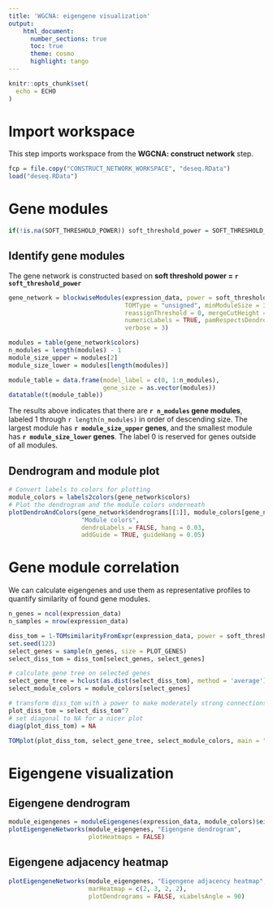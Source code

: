```yaml
---
title: 'WGCNA: eigengene visualization'
output:
    html_document:
      number_sections: true
      toc: true
      theme: cosmo
      highlight: tango
---
```


```r
knitr::opts_chunk$set(
  echo = ECHO
)
```

# Import workspace 

This step imports workspace from the **WGCNA: construct network** step.

```r
fcp = file.copy("CONSTRUCT_NETWORK_WORKSPACE", "deseq.RData")
load("deseq.RData")
```


# Gene modules {.tabset}

```r
if(!is.na(SOFT_THRESHOLD_POWER)) soft_threshold_power = SOFT_THRESHOLD_POWER
```

## Identify gene modules

The gene network is constructed based on **soft threshold power = `r soft_threshold_power`**

```r
gene_network = blockwiseModules(expression_data, power = soft_threshold_power,
                                TOMType = "unsigned", minModuleSize = 30,
                                reassignThreshold = 0, mergeCutHeight = 0.25,
                                numericLabels = TRUE, pamRespectsDendro = FALSE,
                                verbose = 3)
```


```r
modules = table(gene_network$colors)
n_modules = length(modules) - 1
module_size_upper = modules[2]
module_size_lower = modules[length(modules)]

module_table = data.frame(model_label = c(0, 1:n_modules),
                          gene_size = as.vector(modules))
datatable(t(module_table))
```

The results above indicates that there are **`r n_modules` gene modules**, labeled 1 through `r length(n_modules)` in order of descending size. The largest module has **`r module_size_upper` genes**, and the smallest module has **`r module_size_lower` genes**. The label 0 is reserved for genes outside of all modules. 


## Dendrogram and module plot

```r
# Convert labels to colors for plotting
module_colors = labels2colors(gene_network$colors)
# Plot the dendrogram and the module colors underneath
plotDendroAndColors(gene_network$dendrograms[[1]], module_colors[gene_network$blockGenes[[1]]],
                    "Module colors",
                    dendroLabels = FALSE, hang = 0.03,
                    addGuide = TRUE, guideHang = 0.05)
```


# Gene module correlation

We can calculate eigengenes and use them as representative profiles to quantify similarity of found gene modules.

```r
n_genes = ncol(expression_data)
n_samples = nrow(expression_data)
```

```r
diss_tom = 1-TOMsimilarityFromExpr(expression_data, power = soft_threshold_power)
set.seed(123)
select_genes = sample(n_genes, size = PLOT_GENES)
select_diss_tom = diss_tom[select_genes, select_genes]

# calculate gene tree on selected genes
select_gene_tree = hclust(as.dist(select_diss_tom), method = 'average')
select_module_colors = module_colors[select_genes]

# transform diss_tom with a power to make moderately strong connections more visiable in the heatmap.
plot_diss_tom = select_diss_tom^7
# set diagonal to NA for a nicer plot
diag(plot_diss_tom) = NA
```


```r
TOMplot(plot_diss_tom, select_gene_tree, select_module_colors, main = "Network heatmap")
```


# Eigengene visualization {.tabset}

## Eigengene dendrogram

```r
module_eigengenes = moduleEigengenes(expression_data, module_colors)$eigengenes
plotEigengeneNetworks(module_eigengenes, "Eigengene dendrogram", 
                      plotHeatmaps = FALSE)
```

## Eigengene adjacency heatmap

```r
plotEigengeneNetworks(module_eigengenes, "Eigengene adjacency heatmap", 
                      marHeatmap = c(2, 3, 2, 2),
                      plotDendrograms = FALSE, xLabelsAngle = 90)
```

